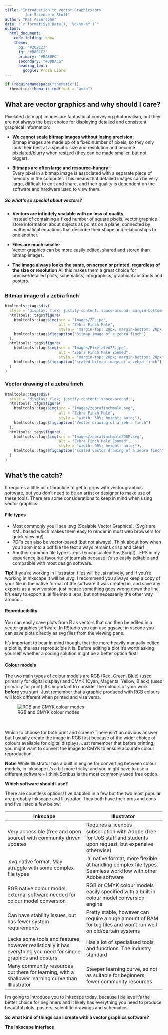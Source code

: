 ```yaml
--- 
title: "Introduction to Vector Graphics<br>
         for Science-n-Stuff"
author: "Kat Assersohn"
date: "`r format(Sys.Date(), '%d-%m-%Y')`"
output: 
  html_document:
    code_folding: show
    theme:
      bg: "#202123"
      fg: "#B8BCC2"
      primary: "#EA80FC"
      secondary: "#00DAC6"
      heading_font:
        google: Proza Libre
---
```

```r
if (requireNamespace("thematic")) 
  thematic::thematic_rmd(font = "auto")
```
## What are vector graphics and why should I care?

Pixelated (bitmap) images are fantastic at conveying photorealism, but they are not always the best choice for displaying detailed and
consistent graphical information:

- **We cannot scale bitmap images without losing precision:**<br>
Bitmap images are made up of a fixed number of pixels, so they only look their best at a specific size and resolution and become
pixelated/blurry when resized (they can be made smaller, but not bigger).

- **Bitmaps are often large and resource-hungry:**<br>
Every pixel in a bitmap image is associated with a separate piece of memory in the computer. This means that detailed images can be very
large, difficult to edit and share, and their quality is dependent on the software and hardware used to view them. 

##### So what's so special about vectors? 
- **Vectors are infinitely scalable with no loss of quality**<br>
Instead of containing a fixed number of square pixels, vector graphics store information about objects as points on a plane,
connected by mathematical equations that describe their shape and relationships to one another.

- **Files are much smaller**<br>
Vector graphics can be more easily edited, shared and stored than bitmap images.

- **The image always looks the same, on screen or printed, regardless of the size or resolution**
All this makes them a great choice for precise/detailed plots, schematics, infographics, graphical abstracts and posters.


##  {.tabset .tabset-pills}

### Bitmap image of a zebra finch
```r
htmltools::tags$div(
  style = "display: flex; justify-content: space-around; margin-bottom: 20px;",  # Add margin below the div
  htmltools::tags$figure(
    htmltools::tags$img(src = "Images/ZF.jpg", 
                        alt = "Zebra Finch Male", 
                        style = "margin-top: 20px; margin-bottom: 20px;"),  # Add margin above and below the image
    htmltools::tags$figcaption("Bitmap image of a zebra finch")
  ),
  htmltools::tags$figure(
    htmltools::tags$img(src = "Images/PixelatedZF.jpg", 
                        alt = "Zebra Finch Male Zoomed", 
                        style = "margin-top: 20px; margin-bottom: 20px;"),  # Add margin above and below the image
    htmltools::tags$figcaption("scaled bitmap image of a zebra finch")
  )
)
```

### Vector drawing of a zebra finch
```r
htmltools::tags$div(
  style = "display: flex; justify-content: space-around;",
  htmltools::tags$figure(
    htmltools::tags$img(src = "Images/zebrafinchmale.svg", 
                        alt = "Zebra Finch Male", 
                        style = "width: 50%; height: auto;"),
    htmltools::tags$figcaption("Vector drawing of a zebra finch")
  ),
  htmltools::tags$figure(
    htmltools::tags$img(src = "Images/zebrafinchmaleZOOM.svg", 
                        alt = "Zebra Finch Male Zoomed", 
                        style = "width: 90%; height: auto;"),
    htmltools::tags$figcaption("scaled vector drawing of a zebra finch")
  )
)
```
## What's the catch?

It requires a little bit of practice to get to grips with vector graphics software, but you don't need to be 
an artist or designer to make use of these tools. There are some considerations to keep in mind when using vector graphics:

#### **File types**<br> 
- Most commonly you'll see .svg (Scalable Vector Graphics). (Svg's are XML based which makes them easy to render in most web browsers for quick viewing!)
- PDFs can also be vector-based (but not always). Think about how when you zoom into a pdf file the text always remains crisp and clear!
- Another common file type is .eps (Encapsulated PostScript). .EPS in my experience is a favourite of journals because it's so easily editable and compatible with most design software. <br>

<div class="alert alert-info">
<strong>Tip!</strong> If you're working in Illustrator, files will be .ai natively, and if you're working in Inkscape it will be .svg. I recommend you always keep a copy of your file in the native format of the software it was created in, and save any exports as a new version, just incase something goes wrong down the line.
It's easy to export a .ai file into a .eps, but not necessarily the other way around... 
</div>

#### **Reproducibility**<br>
You can easily save plots from R as vectors that can then be edited in a vector graphics software. In RStudio you can use ggsave, in vscode you can save plots directly as svg files from the viewing pane. 

It's important to bear in mind though, that the more heavily manually edited a plot is, the less reproducible it is. Before editing a plot 
it's worth asking yourself whether a coding solution might be a better option first! 

#### **Colour models**<br>
The two main types of colour models are RGB (Red, Green, Blue) (used primarily for digital display) and CMYK (Cyan, Magenta, Yellow, Black) (used primarily
for print). It's important to consider the colours of your work **before** you start. Just remember that a graphic produced with RGB colours will look different when printed and visa versa.

![RGB and CMYK colour modes](https://cdn.firespring.com/images/1bc97d7d-1c72-4e08-9c54-f7e5d38d8d48.jpg)

<br><br>
Which to choose for both print and screen? There isn't an obvious answer but I usually
create the image in RGB first because of the wider choice of colours available for digital displays. 
Just remember that before printing, you might want to convert the image to CMYK to ensure accurate colour reproduction.

<div class="alert alert-info">
<strong>Note!</strong> While Illustrator has a built in engine for converting between colour models, in Inkscape it's a bit more tricky, and you might have to use a different
software - I think Scribus is the most commonly used free option.
</div>

**Which software should I use?**<br>

There are countless options! I've dabbled in a few but the two most popular are probably Inkscape and Illustrator. They both have their pros and cons and I've listed a few below:

| Inkscape    | Illustrator |
| ----------- | ----------- |
| Very accessible (free and open source) with community driven updates      | Requires a licences subscription with Adobe (free for UoS staff and students upon request, but expensive otherwise)   |
| .svg native format. May struggle with some complex file types   | .ai native format, more flexible at handling complex file types. Seamless workflow with other Adobe software     |
| RGB native colour model, external software needed for colour model conversion | RGB or CMYK colour models easily specified with a built in colour model conversion engine |
| Can have stability issues, but has fewer system requirements | Pretty stable, however can require a huge amount of RAM for big files and won't run well on old/certain systems |
| Lacks some tools and features, however realistically it has everything you need for simple graphics and posters | Has a lot of specialised tools and functions. The industry standard |
| Many community resources out there for learning, with a shallower learning curve than Illlustrator | Steeper learning curve, so not as suitable for beginners, fewer community resources |

I'm going to introduce you to Inkscape today, because I believe it's the better choice for beginners and it likely has everything you need to produce beautiful plots, posters, scientific drawings and schematics. 

**So what kind of things can I create with a vector graphics software?**

**The Inkscape interface**
